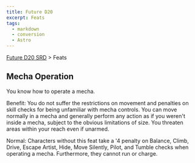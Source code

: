 ```yaml
---
title: Future D20
excerpt: Feats
tags:
  - markdown
  - conversion
  - Astro
---
```






[Future D20 SRD]( / ) > Feats




## Mecha Operation


You know how to operate a mecha.


Benefit: You do not suffer the restrictions on movement and penalties on skill checks for being unfamiliar with mecha controls. You can move normally in a mecha and generally perform any action as if you weren't inside a mecha, subject to the obvious limitations of size. You threaten areas within your reach even if unarmed.


Normal: Characters without this feat take a '4 penalty on Balance, Climb, Drive, Escape Artist, Hide, Move Silently, Pilot, and Tumble checks when operating a mecha. Furthermore, they cannot run or charge.



